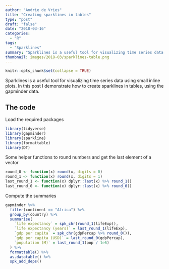 ```yaml
---
author: "Andrie de Vries"
title: "Creating sparklines in tables"
type: "post"
draft: "false"
date: "2018-03-16"
categories: 
  - "R"
tags:
  - "Sparklines"
summary: "Sparklines is a useful tool for visualizing time series data using small inline plots. In this post I demonstrate how to create sparklines in tables, using the gapminder data."
thumbnail: images/2018-03/sparklines-table.png
---
```

  
```r
knitr::opts_chunk$set(collapse = TRUE)
```


Sparklines is a useful tool for visualizing time series data using small inline plots. In this post I demonstrate how to create sparklines in tables, using the gapminder data.



## The code

Load the required packages

```r
library(tidyverse)
library(gapminder)
library(sparkline)
library(formattable)
library(DT)
```


Some helper functions to round numbers and get the last element of a vector

```r
round_0 <- function(x) round(x, digits = 0)
round_1 <- function(x) round(x, digits = 1)
last_round_1 <- function(x) dplyr::last(x) %>% round_1()
last_round_0 <- function(x) dplyr::last(x) %>% round_0()
```

Compute the summaries

```r
gapminder %>%
  filter(continent == "Africa") %>% 
  group_by(country) %>%
  summarise(
    `life expectancy` = spk_chr(round_1(lifeExp)),
    `life expectancy (years)` = last_round_1(lifeExp),
    `gdp per capita` = spk_chr(gdpPercap %>% round_0()),
    `gdp per capita (USD)` = last_round_0(gdpPercap),
    `population (M)` = last_round_1(pop / 1e6)
  ) %>% 
  formattable() %>% 
  as.datatable() %>%
  spk_add_deps() 
```

